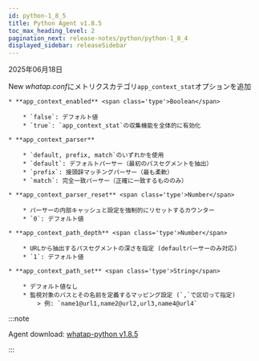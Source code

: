 ```yaml
---
id: python-1_8_5
title: Python Agent v1.8.5
toc_max_heading_level: 2
pagination_next: release-notes/python/python-1_8_4
displayed_sidebar: releaseSidebar
---
```


2025年06月18日

<Status priority='1'>New</Status> *whatap.conf*にメトリクスカテゴリ`app_context_stat`オプションを追加
    
    * **app_context_enabled** <span class='type'>Boolean</span>
    
        * `false`: デフォルト値
        * `true`: `app_context_stat`の収集機能を全体的に有効化

    * **app_context_parser**

        * `default, prefix, match`のいずれかを使用
        * `default`: デフォルトパーサー（最初のパスセグメントを抽出）
        * `prefix`: 接頭辞マッチングパーサー（最も柔軟）
        * `match`: 完全一致パーサー（正確に一致するもののみ）
    
    * **app_context_parser_reset** <span class='type'>Number</span>

        * パーサーの内部キャッシュと設定を強制的にリセットするカウンター
        * `0`: デフォルト値
    
    * **app_context_path_depth** <span class='type'>Number</span>

        * URLから抽出するパスセグメントの深さを指定 (defaultパーサーのみ対応)
        * `1`: デフォルト値
    
    * **app_context_path_set** <span class='type'>String</span>

        * デフォルト値なし
        * 監視対象のパスとその名前を定義するマッピング設定 (`,`で区切って指定)
            > 例: `name1@url1,name2@url2,url3,name4@url4`

:::note

Agent download: [whatap-python v1.8.5](https://pypi.org/project/whatap-python/1.8.5/)

:::